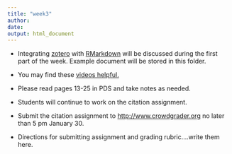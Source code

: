 ```yaml
---
title: "week3"
author: 
date: 
output: html_document
---
```


* Integrating [zotero](www.zotero.com) with [RMarkdown](http://rmarkdown.rstudio.com) will be discussed during the first part of the week.  Example document will be stored in this folder.

* You may find these [videos helpful.](https://www.youtube.com/watch?v=dto4gARbsi0&list=PLJBNI3mCp9g0wsSDK111qgimqVF1dwPXO) 

* Please read pages 13-25 in PDS and take notes as needed.

* Students will continue to work on the citation assignment.

* Submit the citation assignment to [http://www.crowdgrader.org](http://www.crowdgrader.org) no later than 5 pm January 30.

* Directions for submitting assignment and grading rubric....write them here.
